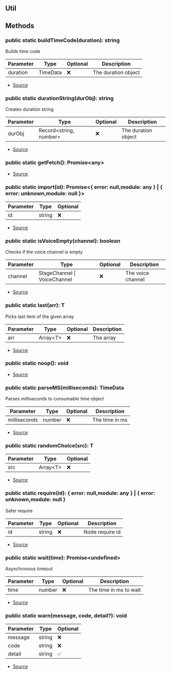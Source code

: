 ## Util





## Methods
### public static buildTimeCode(duration): string
Builds time code



| Parameter | Type | Optional | Description |
| ----------- | ----------- | ----------- | ----------- |
| duration | TimeData | ❌ | The duration object |


- [Source](https://github.com/Androz2091/discord-player/blob/97a849a/packages/discord-player/src/utils/Util.ts#L44)
### public static durationString(durObj): string
Creates duration string



| Parameter | Type | Optional | Description |
| ----------- | ----------- | ----------- | ----------- |
| durObj | Record\<string, number> | ❌ | The duration object |


- [Source](https://github.com/Androz2091/discord-player/blob/97a849a/packages/discord-player/src/utils/Util.ts#L16)
### public static getFetch(): Promise\<any>
- [Source](https://github.com/Androz2091/discord-player/blob/97a849a/packages/discord-player/src/utils/Util.ts#L110)
### public static import(id): Promise\<\{ error: null,module: any } \| \{ error: unknown,module: null }>
| Parameter | Type | Optional |
| ----------- | ----------- | ----------- |
| id | string | ❌ |


- [Source](https://github.com/Androz2091/discord-player/blob/97a849a/packages/discord-player/src/utils/Util.ts#L90)
### public static isVoiceEmpty(channel): boolean
Checks if the voice channel is empty



| Parameter | Type | Optional | Description |
| ----------- | ----------- | ----------- | ----------- |
| channel | StageChannel \| VoiceChannel | ❌ | The voice channel |


- [Source](https://github.com/Androz2091/discord-player/blob/97a849a/packages/discord-player/src/utils/Util.ts#L73)
### public static last(arr): T
Picks last item of the given array



| Parameter | Type | Optional | Description |
| ----------- | ----------- | ----------- | ----------- |
| arr | Array\<T> | ❌ | The array |


- [Source](https://github.com/Androz2091/discord-player/blob/97a849a/packages/discord-player/src/utils/Util.ts#L63)
### public static noop(): void
- [Source](https://github.com/Androz2091/discord-player/blob/97a849a/packages/discord-player/src/utils/Util.ts#L108)
### public static parseMS(milliseconds): TimeData
Parses milliseconds to consumable time object



| Parameter | Type | Optional | Description |
| ----------- | ----------- | ----------- | ----------- |
| milliseconds | number | ❌ | The time in ms |


- [Source](https://github.com/Androz2091/discord-player/blob/97a849a/packages/discord-player/src/utils/Util.ts#L27)
### public static randomChoice(src): T
| Parameter | Type | Optional |
| ----------- | ----------- | ----------- |
| src | Array\<T> | ❌ |


- [Source](https://github.com/Androz2091/discord-player/blob/97a849a/packages/discord-player/src/utils/Util.ts#L134)
### public static require(id): \{ error: null,module: any } \| \{ error: unknown,module: null }
Safer require



| Parameter | Type | Optional | Description |
| ----------- | ----------- | ----------- | ----------- |
| id | string | ❌ | Node require id |


- [Source](https://github.com/Androz2091/discord-player/blob/97a849a/packages/discord-player/src/utils/Util.ts#L82)
### public static wait(time): Promise\<undefined>
Asynchronous timeout



| Parameter | Type | Optional | Description |
| ----------- | ----------- | ----------- | ----------- |
| time | number | ❌ | The time in ms to wait |


- [Source](https://github.com/Androz2091/discord-player/blob/97a849a/packages/discord-player/src/utils/Util.ts#L104)
### public static warn(message, code, detail?): void
| Parameter | Type | Optional |
| ----------- | ----------- | ----------- |
| message | string | ❌ |
| code | string | ❌ |
| detail | string | ✅ |


- [Source](https://github.com/Androz2091/discord-player/blob/97a849a/packages/discord-player/src/utils/Util.ts#L127)